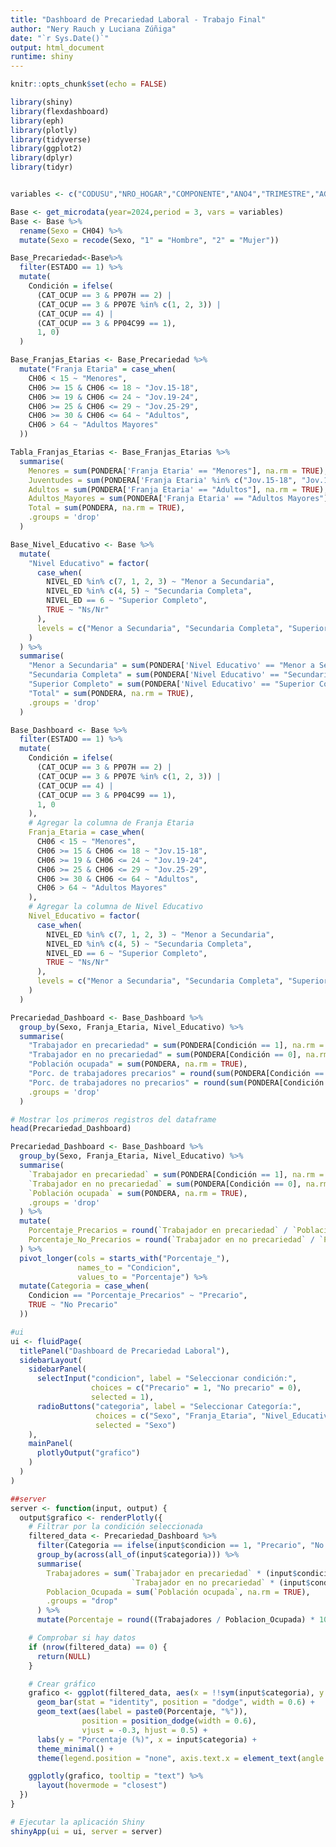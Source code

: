 ```yaml
---
title: "Dashboard de Precariedad Laboral - Trabajo Final"
author: "Nery Rauch y Luciana Zúñiga"
date: "`r Sys.Date()`"
output: html_document
runtime: shiny
---
```


```r
knitr::opts_chunk$set(echo = FALSE)
```

```r

library(shiny)
library(flexdashboard)
library(eph)
library(plotly)
library(tidyverse)
library(ggplot2)
library(dplyr)
library(tidyr)


variables <- c("CODUSU","NRO_HOGAR","COMPONENTE","ANO4","TRIMESTRE","AGLOMERADO","REGION","CH04","CH06","ESTADO","CAT_OCUP","CAT_INAC","PP04C99","PP07E","PP07H","NIVEL_ED","PONDERA")

Base <- get_microdata(year=2024,period = 3, vars = variables)
Base <- Base %>%
  rename(Sexo = CH04) %>% 
  mutate(Sexo = recode(Sexo, "1" = "Hombre", "2" = "Mujer"))
```

```r
Base_Precariedad<-Base%>%
  filter(ESTADO == 1) %>%  
  mutate(
    Condición = ifelse(
      (CAT_OCUP == 3 & PP07H == 2) | 
      (CAT_OCUP == 3 & PP07E %in% c(1, 2, 3)) | 
      (CAT_OCUP == 4) | 
      (CAT_OCUP == 3 & PP04C99 == 1),
      1, 0)
  )
```

```r
Base_Franjas_Etarias <- Base_Precariedad %>%
  mutate("Franja Etaria" = case_when(
    CH06 < 15 ~ "Menores",
    CH06 >= 15 & CH06 <= 18 ~ "Jov.15-18",
    CH06 >= 19 & CH06 <= 24 ~ "Jov.19-24",
    CH06 >= 25 & CH06 <= 29 ~ "Jov.25-29",
    CH06 >= 30 & CH06 <= 64 ~ "Adultos",
    CH06 > 64 ~ "Adultos Mayores"
  ))

Tabla_Franjas_Etarias <- Base_Franjas_Etarias %>%
  summarise(
    Menores = sum(PONDERA['Franja Etaria' == "Menores"], na.rm = TRUE),
    Juventudes = sum(PONDERA['Franja Etaria' %in% c("Jov.15-18", "Jov.19-24", "Jov.25-29")], na.rm = TRUE),
    Adultos = sum(PONDERA['Franja Etaria' == "Adultos"], na.rm = TRUE),
    Adultos_Mayores = sum(PONDERA['Franja Etaria' == "Adultos Mayores"], na.rm = TRUE),
    Total = sum(PONDERA, na.rm = TRUE),
    .groups = 'drop'
  )

```

```r
Base_Nivel_Educativo <- Base %>%
  mutate(
    "Nivel Educativo" = factor(
      case_when(
        NIVEL_ED %in% c(7, 1, 2, 3) ~ "Menor a Secundaria",
        NIVEL_ED %in% c(4, 5) ~ "Secundaria Completa",
        NIVEL_ED == 6 ~ "Superior Completo",
        TRUE ~ "Ns/Nr"
      ),
      levels = c("Menor a Secundaria", "Secundaria Completa", "Superior Completo")
    )
  ) %>%
  summarise(
    "Menor a Secundaria" = sum(PONDERA['Nivel Educativo' == "Menor a Secundaria"], na.rm = TRUE),
    "Secundaria Completa" = sum(PONDERA['Nivel Educativo' == "Secundaria Completa"], na.rm = TRUE),
    "Superior Completo" = sum(PONDERA['Nivel Educativo' == "Superior Completo"], na.rm = TRUE),
    "Total" = sum(PONDERA, na.rm = TRUE),
    .groups = 'drop'
  )
```

```r
Base_Dashboard <- Base %>% 
  filter(ESTADO == 1) %>%  
  mutate(
    Condición = ifelse(
      (CAT_OCUP == 3 & PP07H == 2) | 
      (CAT_OCUP == 3 & PP07E %in% c(1, 2, 3)) | 
      (CAT_OCUP == 4) | 
      (CAT_OCUP == 3 & PP04C99 == 1),
      1, 0
    ),
    # Agregar la columna de Franja Etaria
    Franja_Etaria = case_when(
      CH06 < 15 ~ "Menores",
      CH06 >= 15 & CH06 <= 18 ~ "Jov.15-18",
      CH06 >= 19 & CH06 <= 24 ~ "Jov.19-24",
      CH06 >= 25 & CH06 <= 29 ~ "Jov.25-29",
      CH06 >= 30 & CH06 <= 64 ~ "Adultos",
      CH06 > 64 ~ "Adultos Mayores"
    ),
    # Agregar la columna de Nivel Educativo
    Nivel_Educativo = factor(
      case_when(
        NIVEL_ED %in% c(7, 1, 2, 3) ~ "Menor a Secundaria",
        NIVEL_ED %in% c(4, 5) ~ "Secundaria Completa",
        NIVEL_ED == 6 ~ "Superior Completo",
        TRUE ~ "Ns/Nr"
      ),
      levels = c("Menor a Secundaria", "Secundaria Completa", "Superior Completo", "Ns/Nr")
    )
  )
```

```r
Precariedad_Dashboard <- Base_Dashboard %>%
  group_by(Sexo, Franja_Etaria, Nivel_Educativo) %>%   
  summarise(
    "Trabajador en precariedad" = sum(PONDERA[Condición == 1], na.rm = TRUE),     
    "Trabajador en no precariedad" = sum(PONDERA[Condición == 0], na.rm = TRUE),     
    "Población ocupada" = sum(PONDERA, na.rm = TRUE),     
    "Porc. de trabajadores precarios" = round(sum(PONDERA[Condición == 1], na.rm = TRUE) / sum(PONDERA, na.rm = TRUE) * 100, 2),     
    "Porc. de trabajadores no precarios" = round(sum(PONDERA[Condición == 0], na.rm = TRUE) / sum(PONDERA, na.rm = TRUE) * 100, 2),
    .groups = 'drop'
  ) 

# Mostrar los primeros registros del dataframe
head(Precariedad_Dashboard)
```

```r
Precariedad_Dashboard <- Base_Dashboard %>%
  group_by(Sexo, Franja_Etaria, Nivel_Educativo) %>%   
  summarise(
    `Trabajador en precariedad` = sum(PONDERA[Condición == 1], na.rm = TRUE),     
    `Trabajador en no precariedad` = sum(PONDERA[Condición == 0], na.rm = TRUE),     
    `Población ocupada` = sum(PONDERA, na.rm = TRUE),     
    .groups = 'drop'
  ) %>%
  mutate(
    Porcentaje_Precarios = round(`Trabajador en precariedad` / `Población ocupada` * 100, 2),
    Porcentaje_No_Precarios = round(`Trabajador en no precariedad` / `Población ocupada` * 100, 2)
  ) %>%
  pivot_longer(cols = starts_with("Porcentaje_"),
               names_to = "Condicion",
               values_to = "Porcentaje") %>%
  mutate(Categoria = case_when(
    Condicion == "Porcentaje_Precarios" ~ "Precario",
    TRUE ~ "No Precario"
  ))

#ui
ui <- fluidPage(
  titlePanel("Dashboard de Precariedad Laboral"),
  sidebarLayout(
    sidebarPanel(
      selectInput("condicion", label = "Seleccionar condición:",
                  choices = c("Precario" = 1, "No precario" = 0),
                  selected = 1),
      radioButtons("categoria", label = "Seleccionar Categoría:",
                   choices = c("Sexo", "Franja_Etaria", "Nivel_Educativo"),
                   selected = "Sexo")
    ),
    mainPanel(
      plotlyOutput("grafico")
    )
  )
)

##server 
server <- function(input, output) {
  output$grafico <- renderPlotly({
    # Filtrar por la condición seleccionada
    filtered_data <- Precariedad_Dashboard %>%
      filter(Categoria == ifelse(input$condicion == 1, "Precario", "No Precario")) %>%
      group_by(across(all_of(input$categoria))) %>%
      summarise(
        Trabajadores = sum(`Trabajador en precariedad` * (input$condicion == 1) + 
                           `Trabajador en no precariedad` * (input$condicion == 0), na.rm = TRUE),
        Poblacion_Ocupada = sum(`Población ocupada`, na.rm = TRUE),
        .groups = "drop"
      ) %>%
      mutate(Porcentaje = round((Trabajadores / Poblacion_Ocupada) * 100, 2))  # Recalcular porcentaje

    # Comprobar si hay datos
    if (nrow(filtered_data) == 0) {
      return(NULL)  
    }

    # Crear gráfico
    grafico <- ggplot(filtered_data, aes(x = !!sym(input$categoria), y = Porcentaje, fill = !!sym(input$categoria))) +
      geom_bar(stat = "identity", position = "dodge", width = 0.6) +
      geom_text(aes(label = paste0(Porcentaje, "%")), 
                position = position_dodge(width = 0.6), 
                vjust = -0.3, hjust = 0.5) +
      labs(y = "Porcentaje (%)", x = input$categoria) +
      theme_minimal() +
      theme(legend.position = "none", axis.text.x = element_text(angle = 45, hjust = 1))

    ggplotly(grafico, tooltip = "text") %>%
      layout(hovermode = "closest")
  })
}

# Ejecutar la aplicación Shiny
shinyApp(ui = ui, server = server)


```
